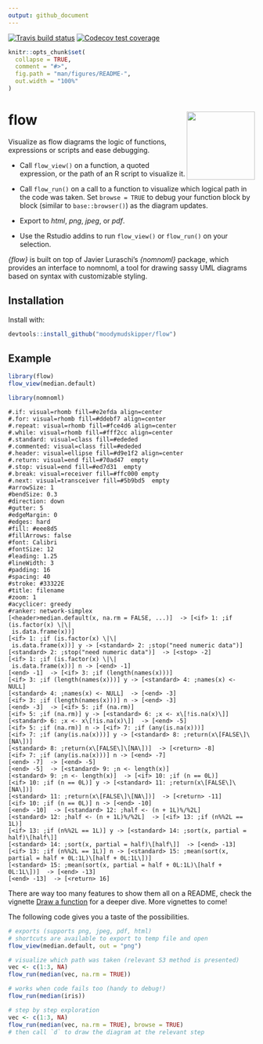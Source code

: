 ```yaml
---
output: github_document
---
```


<!-- badges: start -->
[![Travis build status](https://travis-ci.org/moodymudskipper/flow.svg?branch=master)](https://travis-ci.org/moodymudskipper/flow)
[![Codecov test coverage](https://codecov.io/gh/moodymudskipper/flow/branch/master/graph/badge.svg)](https://codecov.io/gh/moodymudskipper/flow?branch=master)
<!-- badges: end -->


```r
knitr::opts_chunk$set(
  collapse = TRUE,
  comment = "#>",
  fig.path = "man/figures/README-",
  out.width = "100%"
)
```

# flow <img src='man/figures/logo.png' align="right" height="139" />

Visualize as flow diagrams the logic of functions, expressions or scripts and ease debugging.

* Call `flow_view()` on a function, a quoted expression, or the path of an R script
to visualize it.

* Call `flow_run()` on a call to a function to visualize which logical path in the
code was taken. Set `browse = TRUE` to debug your function block by block 
(similar to `base::browser()`) as the diagram updates.

* Export to *html*, *png*, *jpeg*, or *pdf*.

* Use the Rstudio addins to run `flow_view()` or `flow_run()` on your selection.

*{flow}* is built on top of Javier Luraschi's *{nomnoml}* package, which provides
an interface to nomnoml, a tool for drawing sassy UML diagrams based on syntax 
with customizable styling.

## Installation

Install with:

``` r
devtools::install_github("moodymudskipper/flow")
```
## Example

```r
library(flow)
flow_view(median.default)
```


```r
library(nomnoml)
```

```nomnoml
#.if: visual=rhomb fill=#e2efda align=center
#.for: visual=rhomb fill=#ddebf7 align=center
#.repeat: visual=rhomb fill=#fce4d6 align=center
#.while: visual=rhomb fill=#fff2cc align=center
#.standard: visual=class fill=#ededed
#.commented: visual=class fill=#ededed
#.header: visual=ellipse fill=#d9e1f2 align=center
#.return: visual=end fill=#70ad47  empty
#.stop: visual=end fill=#ed7d31  empty
#.break: visual=receiver fill=#ffc000 empty
#.next: visual=transceiver fill=#5b9bd5  empty
#arrowSize: 1
#bendSize: 0.3
#direction: down
#gutter: 5
#edgeMargin: 0
#edges: hard
#fill: #eee8d5
#fillArrows: false
#font: Calibri
#fontSize: 12
#leading: 1.25
#lineWidth: 3
#padding: 16
#spacing: 40
#stroke: #33322E
#title: filename
#zoom: 1
#acyclicer: greedy
#ranker: network-simplex
[<header>median.default(x, na.rm = FALSE, ...)]  -> [<if> 1: ;if (is.factor(x) \|\|
 is.data.frame(x))]
[<if> 1: ;if (is.factor(x) \|\|
 is.data.frame(x))] y -> [<standard> 2: ;stop("need numeric data")]
[<standard> 2: ;stop("need numeric data")]  -> [<stop> -2]
[<if> 1: ;if (is.factor(x) \|\|
 is.data.frame(x))] n -> [<end> -1]
[<end> -1]  -> [<if> 3: ;if (length(names(x)))]
[<if> 3: ;if (length(names(x)))] y -> [<standard> 4: ;names(x) <- NULL]
[<standard> 4: ;names(x) <- NULL]  -> [<end> -3]
[<if> 3: ;if (length(names(x)))] n -> [<end> -3]
[<end> -3]  -> [<if> 5: ;if (na.rm)]
[<if> 5: ;if (na.rm)] y -> [<standard> 6: ;x <- x\[!is.na(x)\]]
[<standard> 6: ;x <- x\[!is.na(x)\]]  -> [<end> -5]
[<if> 5: ;if (na.rm)] n -> [<if> 7: ;if (any(is.na(x)))]
[<if> 7: ;if (any(is.na(x)))] y -> [<standard> 8: ;return(x\[FALSE\]\[NA\])]
[<standard> 8: ;return(x\[FALSE\]\[NA\])]  -> [<return> -8]
[<if> 7: ;if (any(is.na(x)))] n -> [<end> -7]
[<end> -7]  -> [<end> -5]
[<end> -5]  -> [<standard> 9: ;n <- length(x)]
[<standard> 9: ;n <- length(x)]  -> [<if> 10: ;if (n == 0L)]
[<if> 10: ;if (n == 0L)] y -> [<standard> 11: ;return(x\[FALSE\]\[NA\])]
[<standard> 11: ;return(x\[FALSE\]\[NA\])]  -> [<return> -11]
[<if> 10: ;if (n == 0L)] n -> [<end> -10]
[<end> -10]  -> [<standard> 12: ;half <- (n + 1L)%/%2L]
[<standard> 12: ;half <- (n + 1L)%/%2L]  -> [<if> 13: ;if (n%%2L == 1L)]
[<if> 13: ;if (n%%2L == 1L)] y -> [<standard> 14: ;sort(x, partial = half)\[half\]]
[<standard> 14: ;sort(x, partial = half)\[half\]]  -> [<end> -13]
[<if> 13: ;if (n%%2L == 1L)] n -> [<standard> 15: ;mean(sort(x, partial = half + 0L:1L)\[half + 0L:1L\])]
[<standard> 15: ;mean(sort(x, partial = half + 0L:1L)\[half + 0L:1L\])]  -> [<end> -13]
[<end> -13]  -> [<return> 16]
```

There are way too many features to show them all on a README, check the vignette
[Draw a function](https://moodymudskipper.github.io/flow/articles/Draw-a-function.html) 
for a deeper dive. More vignettes to come!


The following code gives you a taste of the possibilities.

```r
# exports (supports png, jpeg, pdf, html)
# shortcuts are available to export to temp file and open 
flow_view(median.default, out = "png")

# visualize which path was taken (relevant S3 method is presented)
vec <- c(1:3, NA)
flow_run(median(vec, na.rm = TRUE))

# works when code fails too (handy to debug!)
flow_run(median(iris))

# step by step exploration
vec <- c(1:3, NA)
flow_run(median(vec, na.rm = TRUE), browse = TRUE)
# then call `d` to draw the diagram at the relevant step
```

